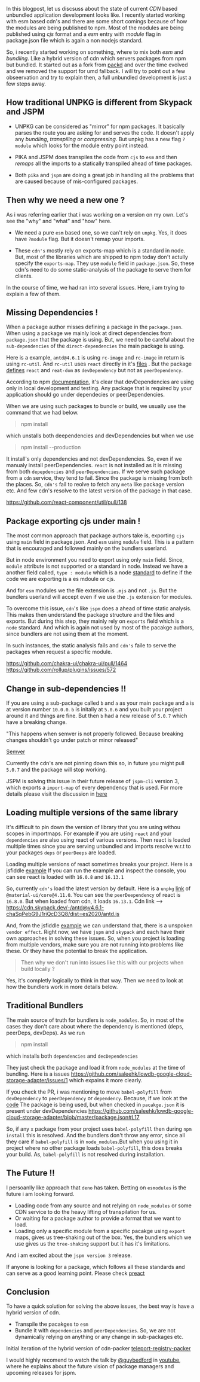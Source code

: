In this blogpost, let us discsuss about the state of current _CDN_ based unbundled application development looks like.
I recently started working with esm based cdn's and there are some short comings because of how the modules are being published to npm.
Most of the modules are being published using _cjs_ format and a _esm_ entry with _module_ flag in package.json file which is again a non nodejs standard.

So, i recently started working on something, where to mix both _esm_ and _bundling_. Like a hybrid version of cdn which servers packages from npm but bundled.
It started out as a fork from [packd](https://github.com/Rich-Harris/packd) and over the time evolved and
we removed the support for umd fallback. I will try to point out a few obseervation and try to explain then,
a full unbundled development is just a few steps away.

## How traditional UNPKG is different from Skypack and JSPM

- UNPKG can be considered as "mirror" for npm packages. It basically parses the route you are asking for and serves the code.
  It doesn't apply any _bundling_, _transpiling_ or _compressing_. But unpkg has a new flag `?module` which looks for the module entry point instead.

- PIKA and JSPM does transpiles the code from `cjs` to `esm` and then _remaps_ all the imports to a statically transpiled ahead of time packages.

- Both `pika` and `jspm` are doing a great job in handling all the problems that are caused because of mis-configured packages.

## Then why we need a new one ?

As i was referring earlier that i was working on a version on my own. Let's see the "why" and "what" and "how" here.

- We need a pure `esm` based one, so we can't rely on `unpkg`. Yes, it does have `?module` flag. But it doesn't remap your imports.

- These `cdn's` mostly rely on exports-map which is a standard in node. But, most of the libraries which
  are shipped to npm today don't actully specify the `exports-map`. They use `module` field
  in `package.json`. So, these cdn's need to do some static-analysis of the package to serve them for clients.

In the course of time, we had ran into several issues. Here, i am trying to explain a few of them.

## Missing Dependencies !

When a package author misses defining a package in the `package.json`.
When using a package we mainly look at direct dependencies from `package.json` that the package is using.
But, we need to be careful about the `sub-dependencies` of the `direct-dependencies` the main package is using.

Here is a example, `antd@4.6.1` is using `rc-image` and `rc-image` in return is using `rc-util`. And `rc-util` uses `react`
directly in it's [files](https://unpkg.com/browse/rc-util@5.4.0/es/ContainerRender.js) . But the package [defines](https://unpkg.com/browse/rc-util@5.4.0/package.json) `react` and `reat-dom`
as `devDependency` but not as `peerDependency`.

According to npm [documentation](https://docs.npmjs.com/specifying-dependencies-and-devdependencies-in-a-package-json-file), it's clear that devDependencies are using only in local development and testing.
Any package that is required by your application should go under dependecies or peerDependencies.

When we are using such packages to bundle or build, we usually use the command that we had below.

> npm install

which unstalls both deependencies and devDependencies but when we use

> npm install --production

It install's only dependencies and not devDependencies. So, even if we manualy install peerDependencies. `react`
is not installed as it is missing from both `depepdencies` and `peerDependencies`. If we serve such package from a `cdn` service, they tend to fail.
Since the package is missing from both the places. So, `cdn's` fail to reolve to fetch any `meta` like package version etc. And few cdn's resolve to the latest version of the package in that case.

https://github.com/react-component/util/pull/138

## Package exporting cjs under main !

The most common approach that package authors take is, exporting `cjs` using `main` field in package.json. And `esm` using `module` field.
This is a pattern that is encouraged and followed mainly on the bundlers userland.

But in node environment you need to export using only `main` field. Since, `module` attribute is not supported or a standard in node.
Instead we have a another field called, `type : module` which is a node [standard](https://nodejs.org/api/esm.html#esm_enabling) to define if the code we are exporting is a es mdoule or cjs.

And for `esm` modules we the file extension is `.mjs` and not `.js`. But the bundlers userland will accept even if we use the `.js` extension for modules.

To overcome this issue, `cdn`'s like `jspm` does a ahead of time static analysis. This makes then understand the package structure and the files and exports.
But during this step, they mainly rely on `exports` field which is a `node` standard. And which is again not used by most of the pacakge authors, since bundlers are not using them at the moment.

In such instances, the static analysis fails and `cdn's` faile to serve the packages when request a specific module.

https://github.com/chakra-ui/chakra-ui/pull/1464
https://github.com/rollup/plugins/issues/572

## Change in sub-dependencies !!

If you are using a sub-package called `b` and `a` as your main package and `a` is at version number `10.0.0`.
`b` is initally at `5.0.6` and you built your project around it and things are fine. But then `b` had a new
release of `5.0.7` which have a breaking change.

"This happens when semver is not properly followed. Because breaking changes shouldn't go under patch or minor released"

[Semver](https://semver.org/#what-if-i-inadvertently-alter-the-public-api-in-a-way-that-is-not-compliant-with-the-version-number-change-ie-the-code-incorrectly-introduces-a-major-breaking-change-in-a-patch-release)

Currently the cdn's are not pinning down this so, in future you might pull `5.0.7` and the package will stop working.

JSPM is solving this issue in their future release of `jspm-cli` version 3, which exports a `import-map` of every dependency that is used.
For more details please visit the discussion in [here](https://github.com/jspm/project/issues/76)

## Loading multiple versions of the same library

It's difficult to pin down the version of library that you are using withou scopes in importmaps.
For example if you are using `react` and your `dependencies` are also using react of various versions. Then react is
loaded multiple times since you are serving unbundled and imports resolve w.r.t to your packages `deps` or `peerDeeps`
are loaded.

Loading multiple versions of react sometimes breaks your project. Here is a jsfiddle [example](https://jsfiddle.net/vbf7mst9/1/)
If you can run the example and inspect the console, you can see react is loaded with `16.0.8` and `16.13.1`

So, currently `cdn's` load the latest version by default. Here is a `unpkg` [link](https://unpkg.com/browse/@material-ui/core@4.11.0/package.json)
of `@material-ui/core@4.11.0`. You can see the `peerDeependency` of react is `16.8.0`. But when loaded from cdn,
it loads `16.13.1`. Cdn link --> https://cdn.skypack.dev/-/antd@v4.6.1-chaSqPebG9J1riQcD3Q8/dist=es2020/antd.js

And, from the jsfiddle [example](https://jsfiddle.net/vbf7mst9/1/) we can understand that, there is a unspoken `vendor effect`.
Right now, we have `jspm` and `skypack` and each have their own approaches in solving these issues. So, when you project is loading from multiple vendors, make sure you are
not running into problems like these. Or they have the potential to break the application.

> Then why we don't run into issues like this with our projects when build locally ?

Yes, it's completly logically to think in that way. Then we need to look at how the bundlers work in more details below.

## Traditional Bundlers

The main source of truth for bundlers is `node_modules`. So, in most of the cases they don't care about where
the dependency is mentioned (deps, peerDeps, devDeps). As we run

> npm install

which installs both `dependencies` and `decDependencies`

They just check the package and load it from `node_modules` at the time of bundling.
Here is a issues https://github.com/saleehk/lowdb-google-cloud-storage-adapter/issues/1 which expains it more clearly.

If you check the PR, i was mentioning to move `babel-polyfill` from `devDependency` to `peerDependency` or `dependency`.
Because, if we look at the [code](https://github.com/saleehk/lowdb-google-cloud-storage-adapter/blob/master/src/index.js#L3)
The package is being used, but when checked in `pacakge.json` it is present under devDependencies https://github.com/saleehk/lowdb-google-cloud-storage-adapter/blob/master/package.json#L17

So, if any `x` package from your project uses `babel-polyfill` then during `npm install` this is resolved.
And the bundlers don't throw any error, since all they care if `babel-polyfill` is in `node_modules`.But when you
using it in project where no other package loads `babel-polyfill`, this does breaks your build. As, `babel-polyfill` is not resolved during installation.

## The Future !!

I persoanlly like approach that `deno` has taken. Betting on `esmodules` is the future i am looking forward.

- Loading code from any source and not relying on `node_modules` or some CDN service to do the heavy lifting of transpilation for us.
- Or waiting for a package author to provide a format that we want to load.
- Loading only a specific module from a specific pacakge using `export` maps, gives us
  tree-shaking out of the box. Yes, the bundlers which we use gives us the `tree-shaking` support but it has it's limitations.

And i am excited about the `jspm version 3` release.

If anyone is looking for a package, which follows all these standards and can serve as a good learning point. Please check [preact](https://unpkg.com/browse/preact@10.4.8/package.json)

## Conclusion

To have a quick solution for solving the above issues, the best way is have a hybrid version of cdn.

- Transpile the pacakges to `esm`
- Bundle it with `dependencies` and `peerDependencies`. So, we are not dynamically relying on anything or any change in sub-packages etc.

Initial iteration of the hybrid version of cdn-packer [teleport-registry-packer](https://github.com/teleporthq/teleport-registry-packer)

I would highly recomend to watch the talk by [@guybedford](https://twitter.com/guybedford) in [youtube](https://youtu.be/keKKODs6Z7M?t=950),
where he explains about the future vision of package managers and upcoming releases for jspm.

